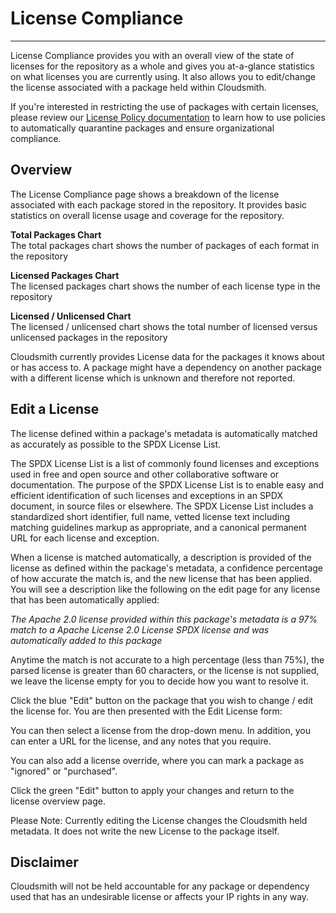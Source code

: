 
# License Compliance

---
License Compliance provides you with an overall view of the state of licenses for the repository as a whole and gives you at-a-glance statistics on what licenses you are currently using. It also allows you to edit/change the license associated with a package held within Cloudsmith. 

If you're interested in restricting the use of packages with certain licenses, please review our [License Policy documentation](/supply-chain-security/license-policy) to learn how to use policies to automatically quarantine packages and ensure organizational compliance.  

## Overview

<BlockImage src={imgdd89322_licence_compliance} alt="License Compliance Overview"></BlockImage>

The License Compliance page shows a breakdown of the license associated with each package stored in the repository. It provides basic statistics on overall license usage and coverage for the repository. 

**Total Packages Chart**  
The total packages chart shows the number of packages of each format in the repository

**Licensed Packages Chart**  
The licensed packages chart shows the number of each license type in the repository

**Licensed / Unlicensed Chart**  
The licensed / unlicensed chart shows the total number of licensed versus unlicensed packages in the repository

<Note variant="note" headline="Dependencies">
  Cloudsmith currently provides License data for the packages it knows about or has access to. A package might have a dependency on another package with a different license which is unknown and therefore not reported.
</Note>

## Edit a License

The license defined within a package's metadata is automatically matched as accurately as possible to the SPDX License List.

The SPDX License List is a list of commonly found licenses and exceptions used in free and open source and other collaborative software or documentation. The purpose of the SPDX License List is to enable easy and efficient identification of such licenses and exceptions in an SPDX document, in source files or elsewhere. The SPDX License List includes a standardized short identifier, full name, vetted license text including matching guidelines markup as appropriate, and a canonical permanent URL for each license and exception.

When a license is matched automatically, a description is provided of the license as defined within the package's metadata, a confidence percentage of how accurate the match is, and the new license that has been applied. You will see a description like the following on the edit page for any license that has been automatically applied:

_The Apache 2.0 license provided within this package's metadata is a 97% match to a Apache License 2.0 License SPDX license and was automatically added to this package_

Anytime the match is not accurate to a high percentage (less than 75%), the parsed license is greater than 60 characters, or the license is not supplied, we leave the license empty for you to decide how you want to resolve it.

Click the blue "Edit" button on the package that you wish to change / edit the license for. You are then presented with the Edit License form: 

<BlockImage src={img26d0615_licence_details} alt="Edit License form"></BlockImage>

You can then select a license from the drop-down menu.  In addition, you can enter a URL for the license, and any notes that you require. 

You can also add a license override, where you can mark a package as "ignored" or "purchased".

Click the green "Edit" button to apply your changes and return to the license overview page.

Please Note: Currently editing the License changes the Cloudsmith held metadata. It does not write the new License to the package itself.

## Disclaimer

Cloudsmith will not be held accountable for any package or dependency used that has an undesirable license or affects your IP rights in any way.
